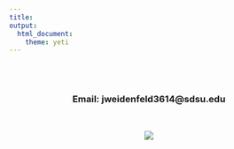 ```yaml
---
title: 
output:
  html_document:
    theme: yeti
---
```

<br>
<br>
<center>### Email: jweidenfeld3614@sdsu.edu 
<br>

<center>![](./pictures/loonlake.jpg){width=2000px,height=200px}

